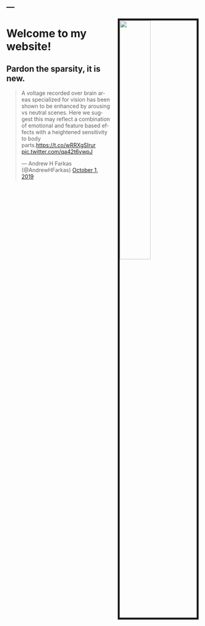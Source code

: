 ---
---

<img src="images/AndrewHFarkasArch.JPG" style="width:40%; border:5px solid; margin-left: 20px" align="right">

# Welcome to my website! 

## Pardon the sparsity, it is new.


<blockquote class="twitter-tweet"><p lang="en" dir="ltr">A voltage recorded over brain areas specialized for vision has been shown to be enhanced by arousing vs neutral scenes. Here we suggest this may reflect a combination of emotional and feature based effects with a heightened sensitivity to body parts.<a href="https://t.co/wRRXgSIrur">https://t.co/wRRXgSIrur</a> <a href="https://t.co/qa42t6vwpJ">pic.twitter.com/qa42t6vwpJ</a></p>&mdash; Andrew H Farkas (@AndrewHFarkas) <a href="https://twitter.com/AndrewHFarkas/status/1179096150328008704?ref_src=twsrc%5Etfw">October 1, 2019</a></blockquote> <script async src="https://platform.twitter.com/widgets.js" charset="utf-8"></script>
